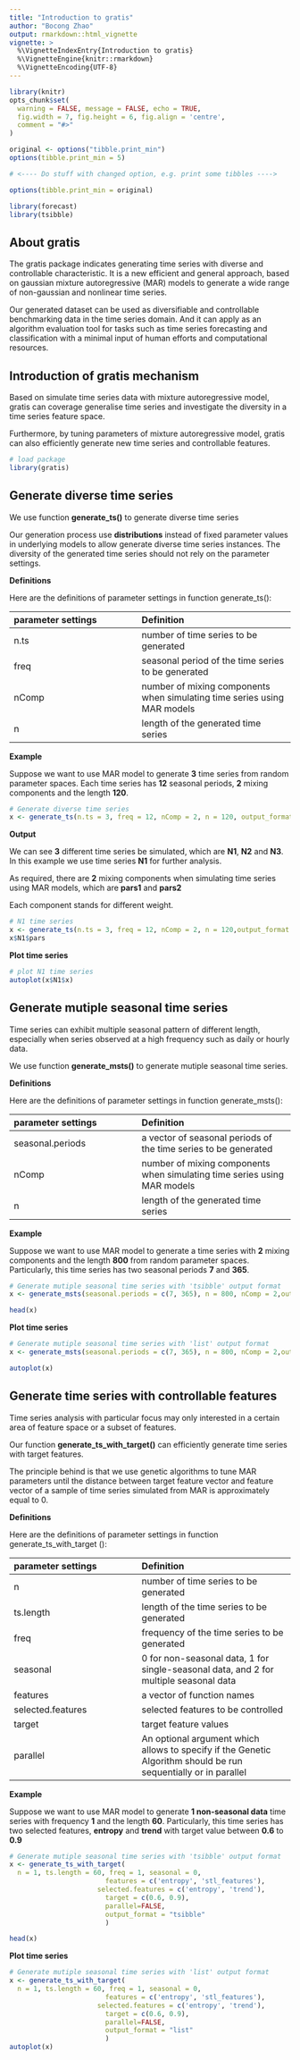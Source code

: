 ---
title: "Introduction to gratis"
author: "Bocong Zhao"
output: rmarkdown::html_vignette
vignette: >
  %\VignetteIndexEntry{Introduction to gratis}
  %\VignetteEngine{knitr::rmarkdown}
  %\VignetteEncoding{UTF-8}
---

```{r initial, echo = FALSE, cache = FALSE, results = 'hide'}
library(knitr)
opts_chunk$set(
  warning = FALSE, message = FALSE, echo = TRUE,
  fig.width = 7, fig.height = 6, fig.align = 'centre',
  comment = "#>"
)

original <- options("tibble.print_min")
options(tibble.print_min = 5)

# <---- Do stuff with changed option, e.g. print some tibbles ----> 

options(tibble.print_min = original)
```

```{r, message=FALSE, include = FALSE}
library(forecast)
library(tsibble)
```

## About gratis

The gratis package indicates generating time series with diverse and controllable characteristic. It is a new efficient and general approach, based on gaussian mixture autoregressive (MAR) models to generate a wide range of non-gaussian and nonlinear time series.

Our generated dataset can be used as diversifiable and controllable benchmarking data in the time series domain. And it can apply as an algorithm evaluation tool for tasks such as time series forecasting and classification with a minimal input of human efforts and computational resources.

## Introduction of gratis mechanism

Based on simulate time series data with mixture autoregressive model, gratis can coverage generalise time series and investigate the diversity in a time series feature space.

Furthermore, by tuning parameters of mixture autoregressive model, gratis can also efficiently generate new time series and controllable features.

```{r setup}
# load package
library(gratis)
```

## Generate diverse time series

We use function **generate_ts()** to generate diverse time series

Our generation process use **distributions** instead of fixed parameter values in underlying models to allow generate diverse time series instances. The diversity of the generated time series should not rely on the parameter settings.

**Definitions**

Here are the definitions of parameter settings in function generate_ts():

|parameter settings | Definition|
|:----|:-----|
|n.ts | number of time series to be generated|
|freq |seasonal period of the time series to be generated|
|nComp|number of mixing components when simulating time series using MAR models|
|n    |length of the generated time series|

**Example**

Suppose we want to use MAR model to generate **3** time series from random parameter spaces. Each time series has **12** seasonal periods, **2** mixing components and the length **120**.

```{r fig.height = 6, fig.width = 7}
# Generate diverse time series
x <- generate_ts(n.ts = 3, freq = 12, nComp = 2, n = 120, output_format = "tsibble")
```

**Output**

We can see **3** different time series be simulated, which are **N1**, **N2** and **N3**. In this example we use time series **N1** for further analysis.

As required, there are **2** mixing components when simulating time series using MAR models, which are **pars1** and **pars2**

Each component stands for different weight.

```{r fig.height = 6, fig.width = 7}
# N1 time series
x <- generate_ts(n.ts = 3, freq = 12, nComp = 2, n = 120,output_format = "list")
x$N1$pars
```

**Plot time series**
```{r fig.height = 6, fig.width = 7}
# plot N1 time series
autoplot(x$N1$x)
```

## Generate mutiple seasonal time series

Time series can exhibit multiple seasonal pattern of different length, especially when series observed at a high frequency such as daily or hourly data.

We use function **generate_msts()** to generate mutiple seasonal time series.

**Definitions**

Here are the definitions of parameter settings in function generate_msts():

|parameter settings | Definition|
|:----|:-----|
|seasonal.periods | a vector of seasonal periods of the time series to be generated|
|nComp|number of mixing components when simulating time series using MAR models|
|n    |length of the generated time series|

**Example**

Suppose we want to use MAR model to generate a time series with **2** mixing components and the length **800** from random parameter spaces. Particularly, this time series has two seasonal periods **7** and **365**.

```{r fig.height = 6, fig.width = 7}
# Generate mutiple seasonal time series with 'tsibble' output format
x <- generate_msts(seasonal.periods = c(7, 365), n = 800, nComp = 2,output_format="tsibble")

head(x)
```

**Plot time series**

```{r fig.height = 6, fig.width = 7}
# Generate mutiple seasonal time series with 'list' output format
x <- generate_msts(seasonal.periods = c(7, 365), n = 800, nComp = 2,output_format="list")

autoplot(x)
```

## Generate time series with controllable features

Time series analysis with particular focus may only interested in a certain area of feature space or a subset of features.

Our function **generate_ts_with_target()** can efficiently generate time series with target features.

The principle behind is that we use genetic algorithms to tune MAR parameters until the distance between target feature vector and feature vector of a sample of time series simulated from MAR is approximately equal to 0.

**Definitions**

Here are the definitions of parameter settings in function generate_ts_with_target ():

|parameter settings | Definition|
|:----|:-----|
|n    |number of time series to be generated|
|ts.length|length of the time series to be generated|
|freq|frequency of the time series to be generated|
|seasonal|0 for non-seasonal data, 1 for single-seasonal data, and 2 for multiple seasonal data|
|features|a vector of function names|
|selected.features|selected features to be controlled|
|target|target feature values|
|parallel|An optional argument which allows to specify if the Genetic Algorithm should be run sequentially or in parallel|

**Example**

Suppose we want to use MAR model to generate **1 non-seasonal data** time series with frequency **1** and the length **60**. Particularly, this time series has two selected features, **entropy** and **trend** with target value between **0.6** to **0.9**

```{r fig.height = 6, fig.width = 7}
# Generate mutiple seasonal time series with 'tsibble' output format
x <- generate_ts_with_target(
  n = 1, ts.length = 60, freq = 1, seasonal = 0,
                        features = c('entropy', 'stl_features'),
                      selected.features = c('entropy', 'trend'),
                        target = c(0.6, 0.9),  
                        parallel=FALSE,
                        output_format = "tsibble"
                        )

head(x)
```

**Plot time series**

```{r fig.height = 6, fig.width = 7}
# Generate mutiple seasonal time series with 'list' output format
x <- generate_ts_with_target(
  n = 1, ts.length = 60, freq = 1, seasonal = 0,
                        features = c('entropy', 'stl_features'),
                      selected.features = c('entropy', 'trend'),
                        target = c(0.6, 0.9),  
                        parallel=FALSE,
                        output_format = "list"
                        )
autoplot(x)
```
